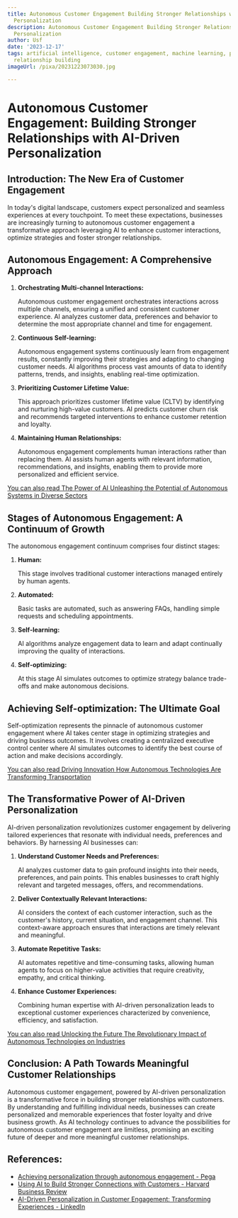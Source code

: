 ```yaml
---
title: Autonomous Customer Engagement Building Stronger Relationships with AI-Driven
  Personalization
description: Autonomous Customer Engagement Building Stronger Relationships with AI-Driven
  Personalization
author: Usf
date: '2023-12-17'
tags: artificial intelligence, customer engagement, machine learning, personalization,
  relationship building
imageUrl: /pixa/20231223073030.jpg

---
```

# Autonomous Customer Engagement: Building Stronger Relationships with AI-Driven Personalization

## Introduction: The New  Era of Customer Engagement

In today's digital  landscape, customers expect personalized and seamless experiences  at every touchpoint.  To meet these expectations, businesses are increasingly turning to  autonomous customer engagement a transformative approach leveraging  AI to enhance customer interactions, optimize strategies and foster stronger relationships.

## Autonomous Engagement: A Comprehensive Approach

1. **Orchestrating Multi-channel Interactions:**

   Autonomous customer  engagement orchestrates interactions across multiple channels, ensuring a unified and consistent customer experience. AI  analyzes customer data,  preferences and behavior to determine the most  appropriate  channel and time for engagement.

2. **Continuous Self-learning:**

    Autonomous  engagement systems continuously learn from engagement results, constantly improving  their strategies and adapting to changing customer needs. AI algorithms process vast amounts of data to identify patterns, trends,  and  insights, enabling real-time optimization.

3. **Prioritizing Customer Lifetime Value:**

   This approach prioritizes customer lifetime value (CLTV) by identifying and nurturing high-value customers. AI predicts customer  churn risk and recommends targeted interventions to  enhance customer retention and loyalty.

4. **Maintaining Human Relationships:**

   Autonomous engagement complements human interactions rather than replacing them. AI assists human agents with relevant information, recommendations, and insights, enabling them  to provide more personalized and  efficient service.

[You can also  read The Power of AI Unleashing the Potential  of Autonomous  Systems in Diverse Sectors](The%20Power%20of%20AI%20Unleashing%20the%20Potential%20of%20Autonomous%20Systems%20in%20Diverse%20Sectors)


## Stages of Autonomous Engagement: A Continuum of Growth

The autonomous engagement  continuum comprises four distinct stages:

1. **Human:**

   This stage involves traditional customer interactions managed entirely by human agents.

2. **Automated:**

   Basic tasks are automated,  such as  answering FAQs, handling simple requests and  scheduling appointments.

3.  **Self-learning:**

    AI algorithms analyze engagement data to learn and adapt continually improving the quality of interactions.

4. **Self-optimizing:**

   At this stage AI  simulates outcomes to optimize strategy balance trade-offs and make autonomous decisions.

## Achieving Self-optimization:  The Ultimate Goal

Self-optimization represents the pinnacle  of  autonomous customer engagement where AI takes center stage  in optimizing strategies and driving business outcomes. It involves creating a centralized executive control center  where AI simulates outcomes to identify the best course of action and make decisions accordingly.

[You can also read  Driving Innovation How  Autonomous Technologies Are Transforming Transportation](Driving%20Innovation%20How%20Autonomous%20Technologies%20Are%20Transforming%20Transportation)


## The Transformative Power of AI-Driven Personalization

AI-driven personalization revolutionizes customer engagement by delivering  tailored experiences that resonate with individual needs, preferences and behaviors. By harnessing AI businesses can:

1. **Understand  Customer Needs and Preferences:**

   AI analyzes  customer data to gain profound insights into their needs, preferences, and pain points. This enables businesses to craft highly relevant and targeted messages, offers, and recommendations.

2. **Deliver Contextually  Relevant Interactions:**

   AI considers the context of each customer interaction, such as the customer's history,  current situation, and engagement channel. This context-aware  approach ensures that interactions are timely relevant and meaningful.

3. **Automate Repetitive Tasks:**

   AI automates repetitive and time-consuming tasks, allowing human agents to focus  on higher-value activities that require creativity,  empathy, and critical thinking.

4. **Enhance Customer Experiences:**

    Combining human expertise  with AI-driven personalization leads to exceptional customer experiences  characterized by convenience, efficiency, and satisfaction.

[You can also read Unlocking the Future The  Revolutionary Impact of Autonomous Technologies on Industries](Unlocking%20the%20Future%20The%20Revolutionary%20Impact%20of%20Autonomous%20Technologies%20on%20Industries)


## Conclusion: A Path  Towards Meaningful Customer  Relationships

Autonomous customer engagement,  powered by AI-driven personalization is a transformative force in building stronger relationships  with customers. By understanding and fulfilling  individual needs, businesses can create personalized and memorable experiences that  foster loyalty and drive business growth. As AI technology continues to advance  the possibilities for autonomous customer engagement are limitless, promising an exciting future  of deeper and more meaningful  customer relationships.

## References:
- [Achieving personalization through autonomous engagement - Pega](https://www.pega.com/insights/articles/achieving-personalization-through-autonomous-engagement)
- [Using AI to Build Stronger Connections with Customers - Harvard Business Review](https://hbr.org/2023/08/using-ai-to-build-stronger-connections-with-customers)
- [AI-Driven Personalization in Customer Engagement: Transforming Experiences - LinkedIn](https://www.linkedin.com/pulse/ai-driven-personalization-customer-engagement-transforming)
